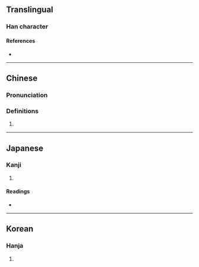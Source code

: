 {{character info}}
==Translingual==

===Han character===
{{Han char|rn=86|rad=火|as=14|sn=18|four=|canj=FGCC|ids=⿰火赫}}

====References====
* {{Han ref|kx=0686.020|dkj=19521|dj=1098.230|hdz=32242.150|uh=7200|ud=29184}}

----

==Chinese==
{{zh-forms}}

===Pronunciation===
{{zh-pron
|m=hè
|c=haak1
|cat=a
}}

===Definitions===
{{zh-hanzi}}

# {{zh-alt-form|赫|flaming red; bright red}}

----

==Japanese==

===Kanji===
{{ja-kanji|grade=|rs=火14}}

# {{rfdef|ja|sort=火14}}

====Readings====
* {{ja-readings|on=かく}}

----

==Korean==

===Hanja===
{{ko-hanja|혁}}

# {{rfdef|ko|sort=火14}}
